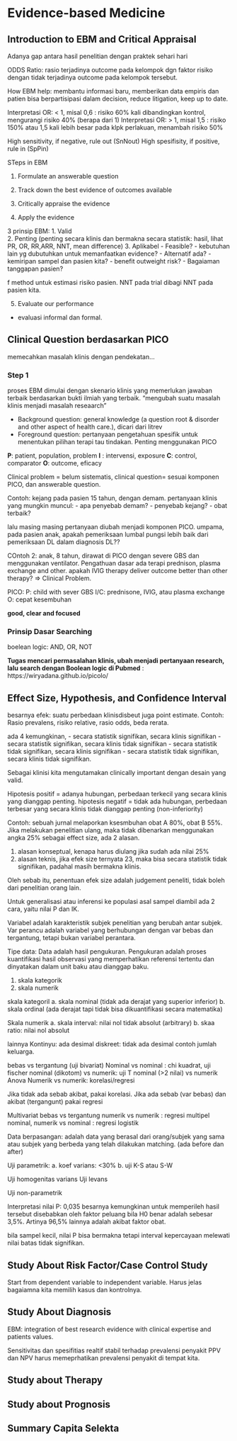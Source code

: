 # Evidence-based Medicine

## Introduction to EBM and Critical Appraisal

Adanya gap antara hasil penelitian dengan praktek sehari hari

ODDS Ratio: rasio terjadinya outcome pada kelompok dgn faktor risiko dengan tidak terjadinya outcome pada kelompok tersebut.

How EBM help: membantu informasi baru, memberikan data empiris dan patien bisa berpartisipasi dalam decision, reduce litigation, keep up to date.

Interpretasi OR: \< 1, misal 0,6 : risiko 60% kali dibandingkan kontrol, mengurangi risiko 40% (berapa dari 1) Interpretasi OR: \> 1, misal 1,5 : risiko 150% atau 1,5 kali lebih besar pada klpk perlakuan, menambah risiko 50%

High sensitivity, if negative, rule out (SnNout) High spesifisity, if positive, rule in (SpPin)

STeps in EBM

1.  Formulate an answerable question

2.  Track down the best evidence of outcomes available

3.  Critically appraise the evidence

4.  Apply the evidence

3 prinsip EBM: 1. Valid\
2. Penting (penting secara klinis dan bermakna secara statistik: hasil, lihat PR, OR, RR,ARR, NNT, mean difference) 3. Aplikabel - Feasible? - kebutuhan lain yg dubutuhkan untuk memanfaatkan evidence? - Alternatif ada? - kemiripan sampel dan pasien kita? - benefit outweight risk? - Bagaiaman tanggapan pasien?

f method untuk estimasi risiko pasien. NNT pada trial dibagi NNT pada pasien kita.

5.  Evaluate our performance

-   evaluasi informal dan formal.

## Clinical Question berdasarkan PICO

memecahkan masalah klinis dengan pendekatan...

### Step 1

proses EBM dimulai dengan skenario klinis yang memerlukan jawaban terbaik berdasarkan bukti ilmiah yang terbaik. "mengubah suatu masalah klinis menjadi masalah reseaarch"

-   Background question: general knowledge (a question root & disorder and other aspect of health care.), dicari dari litrev
-   Foreground question: pertanyaan pengetahuan spesifik untuk menentukan pilihan terapi tau tindakan. Penting menggunakan PICO

**P**: patient, population, problem **I** : intervensi, exposure **C**: control, comparator **O**: outcome, eficacy

Clinical problem = belum sistematis, clinical question= sesuai komponen PICO, dan answerable question.

Contoh: kejang pada pasien 15 tahun, dengan demam. pertanyaan klinis yang mungkin muncul: - apa penyebab demam? - penyebab kejang? - obat terbaik?

lalu masing masing pertanyaan diubah menjadi komponen PICO. umpama, pada pasien anak, apakah pemeriksaan lumbal pungsi lebih baik dari pemeriksaan DL dalam diagnosis DL??

COntoh 2: anak, 8 tahun, dirawat di PICO dengan severe GBS dan menggunakan ventilator. Pengathuan dasar ada terapi prednison, plasma exchange and other. apakah IVIG therapy deliver outcome better than other therapy? =\> Clinical Problem.

PICO: P: child with sever GBS I/C: prednisone, IVIG, atau plasma exchange O: cepat kesembuhan

**good, clear and focused**

### Prinsip Dasar Searching

boelean logic: AND, OR, NOT

**Tugas mencari permasalahan klinis, ubah menjadi pertanyaan research, lalu search dengan Boolean logic di Pubmed** : https://wiryadana.github.io/picolo/

## Effect Size, Hypothesis, and Confidence Interval

besarnya efek: suatu perbedaan klinisdisbeut juga point estimate. Contoh: Rasio prevalens, risiko relative, rasio odds, beda rerata.

ada 4 kemungkinan, - secara statistik signifikan, secara klinis signifikan - secara statistik signifikan, secara klinis tidak signifikan - secara statistik tidak signifikan, secara klinis signifikan - secara statistik tidak signifikan, secara klinis tidak signifikan.

Sebagai klinisi kita mengutamakan clinically important dengan desain yang valid.

Hipotesis positif = adanya hubungan, perbedaan terkecil yang secara klinis yang dianggap penting. hipotesis negatif = tidak ada hubungan, perbedaan terbesar yang secara klinis tidak dianggap penting (non-inferiority)

Contoh: sebuah jurnal melaporkan ksesmbuhan obat A 80%, obat B 55%. Jika melakukan penelitian ulang, maka tidak dibenarkan menggunakan angka 25% sebagai effect size, ada 2 alasan.

1.  alasan konseptual, kenapa harus diulang jika sudah ada nilai 25%
2.  alasan teknis, jika efek size ternyata 23, maka bisa secara statistik tidak signifikan, padahal masih bermakna klinis.

Oleh sebab itu, penentuan efek size adalah judgement peneliti, tidak boleh dari penelitian orang lain.

Untuk generalisasi atau inferensi ke populasi asal sampel diambil ada 2 cara, yaitu nilai P dan IK.

Variabel adalah karakteristik subjek penelitian yang berubah antar subjek. Var perancu adalah variabel yang berhubungan dengan var bebas dan tergantung, tetapi bukan variabel perantara.

Tipe data: Data adalah hasil pengukuran. Pengukuran adalah proses kuantifikasi hasil observasi yang memperhatikan referensi tertentu dan dinyatakan dalam unit baku atau dianggap baku.

1.  skala kategorik
2.  skala numerik

skala kategoril a. skala nominal (tidak ada derajat yang superior inferior) b. skala ordinal (ada derajat tapi tidak bisa dikuantifikasi secara matematika)

Skala numerik a. skala interval: nilai nol tidak absolut (arbitrary) b. skaa ratio: nilai nol absolut

lainnya Kontinyu: ada desimal diskreet: tidak ada desimal contoh jumlah keluarga.

bebas vs tergantung (uji bivariat) Nominal vs nominal : chi kuadrat, uji fischer nominal (dikotom) vs numerik: uji T nominal (\>2 nilai) vs numerik Anova Numerik vs numerik: korelasi/regresi

Jika tidak ada sebab akibat, pakai korelasi. Jika ada sebab (var bebas) dan akibat (tergangunt) pakai regresi

Multivariat bebas vs tergantung numerik vs numerik : regresi multipel nominal, numerik vs nominal : regresi logistik

Data berpasangan: adalah data yang berasal dari orang/subjek yang sama atau subjek yang berbeda yang telah dilakukan matching. (ada before dan after)

Uji parametrik: a. koef varians: \<30% b. uji K-S atau S-W

Uji homogenitas varians Uji levans

Uji non-parametrik

Interpretasi nilai P: 0,035 besarnya kemungkinan untuk memperileh hasil tersebut disebabkan oleh faktor peluang bila H0 benar adalah sebesar 3,5%. Artinya 96,5% lainnya adalah akibat faktor obat.

bila sampel kecil, nilai P bisa bermakna tetapi interval kepercayaan melewati nilai batas tidak signifikan.

## Study About Risk Factor/Case Control Study

Start from dependent variable to independent variable. Harus jelas bagaiamna kita memilih kasus dan kontrolnya.

## Study About Diagnosis

EBM: integration of best research evidence with clinical expertise and patients values.

Sensitivitas dan spesifitias realtif stabil terhadap prevalensi penyakit
PPV dan NPV harus memeprhatikan prevalensi penyakit di tempat kita.

## Study about Therapy



## Study about Prognosis

## Summary Capita Selekta
